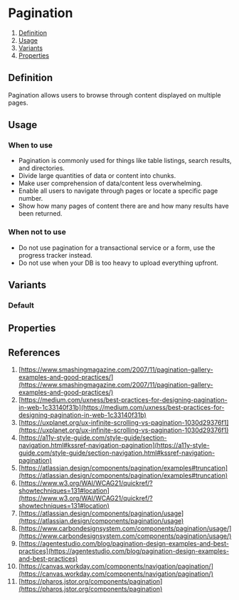 
<Meta of={PaginationStories} />

# Pagination

1. [Definition](#definition)
2. [Usage](#usage)
3. [Variants](#variants)
4. [Properties](#properties)

## Definition
Pagination allows users to browse through content displayed on multiple pages.
<Canvas of={PaginationStories.Default} />


## Usage
### When to use
- Pagination is commonly used for things like table listings, search results, and directories.
- Divide large quantities of data or content into chunks.
- Make user comprehension of data/content less overwhelming.
- Enable all users to navigate through pages or locate a specific page number.
- Show how many pages of content there are and how many results have been returned.

### When not to use
- Do not use pagination for a transactional service or a form, use the progress tracker instead.
- Do not use when your DB is too heavy to upload everything upfront.

## Variants
### Default
<Canvas of={PaginationStories.Default} />

## Properties
<ArgTypes of={Pagination} />

## References
1. [https://www.smashingmagazine.com/2007/11/pagination-gallery-examples-and-good-practices/](https://www.smashingmagazine.com/2007/11/pagination-gallery-examples-and-good-practices/)
2. [https://medium.com/uxness/best-practices-for-designing-pagination-in-web-1c33140f31b](https://medium.com/uxness/best-practices-for-designing-pagination-in-web-1c33140f31b)
3. [https://uxplanet.org/ux-infinite-scrolling-vs-pagination-1030d29376f1](https://uxplanet.org/ux-infinite-scrolling-vs-pagination-1030d29376f1)
4. [https://a11y-style-guide.com/style-guide/section-navigation.html#kssref-navigation-pagination](https://a11y-style-guide.com/style-guide/section-navigation.html#kssref-navigation-pagination)
5. [https://atlassian.design/components/pagination/examples#truncation](https://atlassian.design/components/pagination/examples#truncation)
6. [https://www.w3.org/WAI/WCAG21/quickref/?showtechniques=131#location](https://www.w3.org/WAI/WCAG21/quickref/?showtechniques=131#location)
7. [https://atlassian.design/components/pagination/usage](https://atlassian.design/components/pagination/usage)
8. [https://www.carbondesignsystem.com/components/pagination/usage/](https://www.carbondesignsystem.com/components/pagination/usage/)
9. [https://agentestudio.com/blog/pagination-design-examples-and-best-practices](https://agentestudio.com/blog/pagination-design-examples-and-best-practices)
10. [https://canvas.workday.com/components/navigation/pagination/](https://canvas.workday.com/components/navigation/pagination/)
11. [https://pharos.jstor.org/components/pagination](https://pharos.jstor.org/components/pagination)


